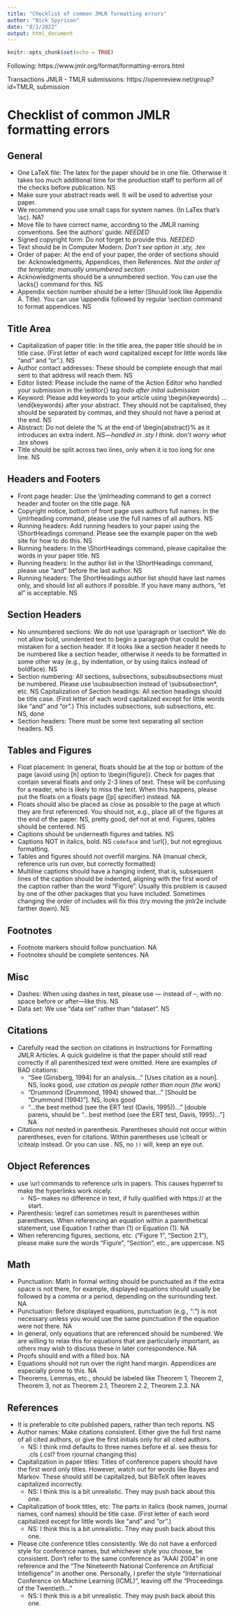 ```yaml
---
title: "Checklist of common JMLR formatting errors"
author: "Nick Spyrison"
date: "8/1/2022"
output: html_document
---
```


```r
knitr::opts_chunk$set(echo = TRUE)
```

Following: https://www.jmlr.org/format/formatting-errors.html

Transactions JMLR - TMLR submissions: https://openreview.net/group?id=TMLR, submission


# Checklist of common JMLR formatting errors

## General

- One LaTeX file: The latex for the paper should be in one file. Otherwise it takes too much additional time for the production staff to perform all of the checks before publication. NS
- Make sure your abstract reads well. It will be used to advertise your paper. 
- We recommend you use small caps for system names. (In LaTex that's \\sc). NA?
- Move file to have correct name, according to the JMLR naming conventions. See the authors' guide. _NEEDED_
- Signed copyright form: Do not forget to provide this. _NEEDED_
- Text should be in Computer Modern. _Don't see option in .sty, .tex_
- Order of paper: At the end of your paper, the order of sections should be: Acknowledgments, Appendices, then References. _Not the order of the template; manually unnumbered section_
- Acknowledgments should be a unnumbered section. You can use the \\acks{} command for this. NS
- Appendix section number should be a letter (Should look like Appendix A. Title). You can use \\appendix followed by regular \\section command to format appendices. NS

## Title Area

- Capitalization of paper title: In the title area, the paper title should be in title case. (First letter of each word capitalized except for little words like "and" and "or".). NS
- Author contact addresses: These should be complete enough that mail sent to that address will reach them. NS
- Editor listed: Please include the name of the Action Editor who handled your submission in the \\editor{} tag _todo after inital submission_
- Keyword: Please add keywords to your article using \\begin{keywords} ... \\end{keywords} after your abstract. They should not be capitalised, they should be separated by commas, and they should not have a period at the end. NS
- Abstract: Do not delete the % at the end of \\begin{abstract}% as it introduces an extra indent. _NS---handled in .sty I think. don't worry what .tex shows_
- Title should be split across two lines, only when it is too long for one line. NS

## Headers and Footers
- Front page header: Use the \\jmlrheading command to get a correct header and footer on the title page. NA
- Copyright notice, bottom of front page uses authors full names: In the \\jmlrheading command, please use the full names of all authors. NS
- Running headers: Add running headers to your paper using the \\ShortHeadings command. Please see the example paper on the web site for how to do this. NS
- Running headers: In the \\ShortHeadings command, please capitalise the words in your paper title. NS
- Running headers: In the author list in the \\ShortHeadings command, please use "and" before the last author. NS
- Running headers: The ShortHeadings author list should have last names only, and should list all authors if possible. If you have many authors, "et al" is acceptable. NS

## Section Headers

- No unnumbered sections: We do not use \\paragraph or \\section*. We do not allow bold, unindented text to begin a paragraph that could be mistaken for a section header. If it looks like a section header it needs to be numbered like a section header, otherwise it needs to be formatted in some other way (e.g., by indentation, or by using italics instead of boldface). NS
- Section numbering: All sections, subsections, subsubsubsections must be numbered. Please use \\subsubsection instead of \\subsubsection*, etc. NS
Capitalization of Section headings: All section headings should be title case. (First letter of each word capitalized except for little words like "and" and "or".) This includes subsections, sub subsections, etc. NS, done
- Section headers: There must be some text separating all section headers. NS

## Tables and Figures

- Float placement: In general, floats should be at the top or bottom of the page (avoid using [h] option to \\begin{figure}). Check for pages that contain several floats and only 2-3 lines of text. These will be confusing for a reader, who is likely to miss the text. When this happens, please put the floats on a floats page ([p] specifier) instead. NA
- Floats should also be placed as close as possible to the page at which they are first referenced. You should not, e.g., place all of the figures at the end of the paper. NS, pretty good, def not at end.
Figures, tables should be centered. NS
- Captions should be underneath figures and tables. NS
- Captions NOT in italics, bold. NS `codeface` and \\url{}, but not egregious formatting.
- Tables and figures should not overfill margins. NA (manual check, reference urls run over, but correctly formatted)
- Multiline captions should have a hanging indent, that is, subsequent lines of the caption should be indented, aligning with the first word of the caption rather than the word "Figure". Usually this problem is caused by one of the other packages that you have included. Sometimes changing the order of includes will fix this (try moving the jmlr2e include farther down). NS

## Footnotes

- Footnote markers should follow punctuation. NA
- Footnotes should be complete sentences. NA

## Misc

- Dashes: When using dashes in text, please use --- instead of --, with no space before or after---like this. NS
- Data set: We use "data set" rather than "dataset". NS

## Citations
- Carefully read the section on citations in Instructions for Formatting JMLR Articles. A quick guideline is that the paper should still read correctly if all parenthesized text were omitted. Here are examples of BAD citations:
    - "See (Ginsberg, 1994) for an analysis..." [Uses citation as a noun]. NS, looks good, _use citation as people rather than noun (the work)_
    - "Drummond (Drummond, 1994) showed that..." [Should be "Drummond (1994)"]. NS, looks good
    - "...the best method (see the ERT test (Davis, 1995))..." [double parens, should be "...best method (see the ERT test, Davis, 1995)..."] NA
- Citations not nested in parenthesis. Parentheses should not occur within parentheses, even for citations. Within parentheses use \citealt or \citealp instead. Or you can use \citep[e.g.,][]{smith00}. NS, no `))` will, keep an eye out.

## Object References

- use \\url commands to reference urls in papers. This causes hyperref to make the hyperlinks work nicely.
    - NS-- makes no difference in text, if fully qualified with https:// at the start.
- Parenthesis: \\eqref can sometimes result in parentheses within parentheses. When referencing an equation within a parenthetical statement, use Equation 1 rather than (1) or Equation (1). NA
- When referencing figures, sections, etc. ("Figure 1", "Section 2.1"), please make sure the words "Figure", "Section", etc., are uppercase. NS

## Math

- Punctuation: Math in formal writing should be punctuated as if the extra space is not there, for example, displayed equations should usually be followed by a comma or a period, depending on the surrounding text. NA
- Punctuation: Before displayed equations, punctuation (e.g., ":") is not necessary unless you would use the same punctuation if the equation were not there. NA
- In general, only equations that are referenced should be numbered. We are willing to relax this for equations that are particularly important, as others may wish to discuss these in later correspondence. NA
- Proofs should end with a filled box. NA
- Equations should not run over the right hand margin. Appendices are especially prone to this. NA
- Theorems, Lemmas, etc., should be labeled like Theorem 1, Theorem 2, Theorem 3, not as Theorem 2.1, Theorem 2.2, Theorem 2.3. NA

## References
- It is preferable to cite published papers, rather than tech reports. NS
- Author names: Make citations consistent. Either give the full first name of all cited authors, or give the first initials only for all cited authors. 
    - NS: I think rmd defaults to three names before et al. see thesis for .cls (.csl? from rjournal changing this)
- Capitalization in paper titles: Titles of conference papers should have the first word only titles. However, watch out for words like Bayes and Markov. These should still be capitalized, but BibTeX often leaves capitalized incorrectly.
    - NS: I think this is a bit unrealistic. They may push back about this one.
- Capitalization of book titles, etc: The parts in italics (book names, journal names, conf names) should be title case. (First letter of each word capitalized except for little words like "and" and "or".)
    - NS: I think this is a bit unrealistic. They may push back about this one.
- Please cite conference titles consistently. We do not have a enforced style for conference names, but whichever style you choose, be consistent. Don't refer to the same conference as "AAAI 2004" in one reference and the "The Nineteenth National Conference on Artificial Intelligence" in another one. Personally, I prefer the style "International Conference on Machine Learning (ICML)", leaving off the "Proceedings of the Twentieth..."
    - NS: I think this is a bit unrealistic. They may push back about this one.